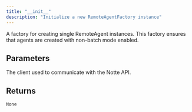 ```yaml
---
title: "__init__"
description: "Initialize a new RemoteAgentFactory instance"
---
```




A factory for creating single RemoteAgent instances. This factory ensures that agents
are created with non-batch mode enabled.



## Parameters

<ParamField path="client" type="AgentsClient">
  The client used to communicate with the Notte API.
</ParamField>

## Returns

`None`
